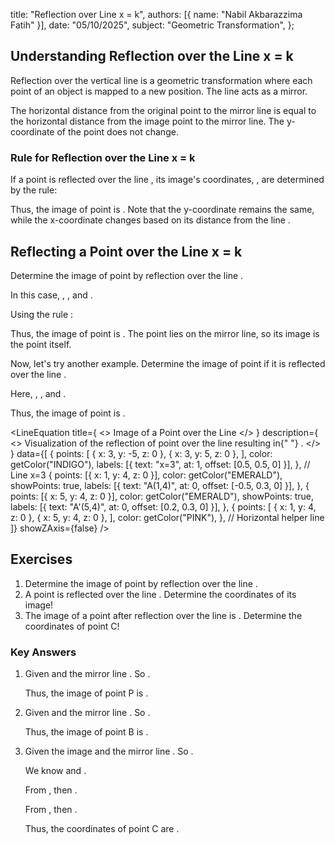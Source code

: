 
  title: "Reflection over Line x = k",
  authors: [{ name: "Nabil Akbarazzima Fatih" }],
  date: "05/10/2025",
  subject: "Geometric Transformation",
};

## Understanding Reflection over the Line x = k

Reflection over the vertical line <InlineMath math="x = k" /> is a geometric transformation where each point of an object is mapped to a new position. The line <InlineMath math="x = k" /> acts as a mirror.

The horizontal distance from the original point to the mirror line is equal to the horizontal distance from the image point to the mirror line. The y-coordinate of the point does not change.

### Rule for Reflection over the Line x = k

If a point <InlineMath math="P(x, y)" /> is reflected over the line <InlineMath math="x = k" />, its image's coordinates, <InlineMath math="P'(x', y')" />, are determined by the rule:

<div className="flex flex-col gap-4">
  <BlockMath math="x' = 2k - x" />
  <BlockMath math="y' = y" />
</div>

Thus, the image of point <InlineMath math="P(x, y)" /> is <InlineMath math="P'(2k - x, y)" />. Note that the y-coordinate remains the same, while the x-coordinate changes based on its distance from the line <InlineMath math="x=k" />.

## Reflecting a Point over the Line x = k

Determine the image of point <InlineMath math="P(3,2)" /> by reflection over the line <InlineMath math="x=3" />.

In this case, <InlineMath math="x=3" />, <InlineMath math="y=2" />, and <InlineMath math="k=3" />.

Using the rule <InlineMath math="P'(2k - x, y)" />:

<div className="flex flex-col gap-4">
  <BlockMath math="x' = 2(3) - 3 = 6 - 3 = 3" />
  <BlockMath math="y' = 2" />
</div>

Thus, the image of point <InlineMath math="P(3,2)" /> is <InlineMath math="P'(3,2)" />. The point lies on the mirror line, so its image is the point itself.

Now, let's try another example. Determine the image of point <InlineMath math="A(1,4)" /> if it is reflected over the line <InlineMath math="x=3" />.

Here, <InlineMath math="x=1" />, <InlineMath math="y=4" />, and <InlineMath math="k=3" />.

<div className="flex flex-col gap-4">
  <BlockMath math="x' = 2(3) - 1 = 6 - 1 = 5" />
  <BlockMath math="y' = 4" />
</div>

Thus, the image of point <InlineMath math="A(1,4)" /> is <InlineMath math="A'(5,4)" />.

<LineEquation
  title={
    <>
      Image of a Point over the Line <InlineMath math="x=k" />
    </>
  }
  description={
    <>
      Visualization of the reflection of point <InlineMath math="A(1,4)" /> over
      the line <InlineMath math="x=3" /> resulting in{" "}
      <InlineMath math="A'(5,4)" />.
    </>
  }
  data={[
    {
      points: [
        { x: 3, y: -5, z: 0 },
        { x: 3, y: 5, z: 0 },
      ],
      color: getColor("INDIGO"),
      labels: [{ text: "x=3", at: 1, offset: [0.5, 0.5, 0] }],
    }, // Line x=3
    {
      points: [{ x: 1, y: 4, z: 0 }],
      color: getColor("EMERALD"),
      showPoints: true,
      labels: [{ text: "A(1,4)", at: 0, offset: [-0.5, 0.3, 0] }],
    },
    {
      points: [{ x: 5, y: 4, z: 0 }],
      color: getColor("EMERALD"),
      showPoints: true,
      labels: [{ text: "A'(5,4)", at: 0, offset: [0.2, 0.3, 0] }],
    },
    {
      points: [
        { x: 1, y: 4, z: 0 },
        { x: 5, y: 4, z: 0 },
      ],
      color: getColor("PINK"),
    }, // Horizontal helper line
  ]}
  showZAxis={false}
/>

## Exercises

1.  Determine the image of point <InlineMath math="P(3,2)" /> by reflection over the line <InlineMath math="x=5" />.
2.  A point <InlineMath math="B(-2, 5)" /> is reflected over the line <InlineMath math="x=1" />. Determine the coordinates of its image!
3.  The image of a point <InlineMath math="C(x,y)" /> after reflection over the line <InlineMath math="x=-2" /> is <InlineMath math="C'(0,3)" />. Determine the coordinates of point C!

### Key Answers

1.  Given <InlineMath math="P(3,2)" /> and the mirror line <InlineMath math="x=5" />. So <InlineMath math="x=3, y=2, k=5" />.

    <div className="flex flex-col gap-4">
      <BlockMath math="x' = 2k - x = 2(5) - 3 = 10 - 3 = 7" />
      <BlockMath math="y' = y = 2" />
    </div>

    Thus, the image of point P is <InlineMath math="P'(7,2)" />.

2.  Given <InlineMath math="B(-2, 5)" /> and the mirror line <InlineMath math="x=1" />. So <InlineMath math="x=-2, y=5, k=1" />.

    <div className="flex flex-col gap-4">
      <BlockMath math="x' = 2k - x = 2(1) - (-2) = 2 + 2 = 4" />
      <BlockMath math="y' = y = 5" />
    </div>

    Thus, the image of point B is <InlineMath math="B'(4,5)" />.

3.  Given the image <InlineMath math="C'(0,3)" /> and the mirror line <InlineMath math="x=-2" />. So <InlineMath math="x'=0, y'=3, k=-2" />.

    We know <InlineMath math="x' = 2k - x" /> and <InlineMath math="y' = y" />.

    From <InlineMath math="y' = y" />, then <InlineMath math="y = 3" />.

    From <InlineMath math="x' = 2k - x" />, then <InlineMath math="0 = 2(-2) - x" />.

    <div className="flex flex-col gap-4">
      <BlockMath math="0 = -4 - x" />
      <BlockMath math="x = -4" />
    </div>

    Thus, the coordinates of point C are <InlineMath math="C(-4,3)" />.
